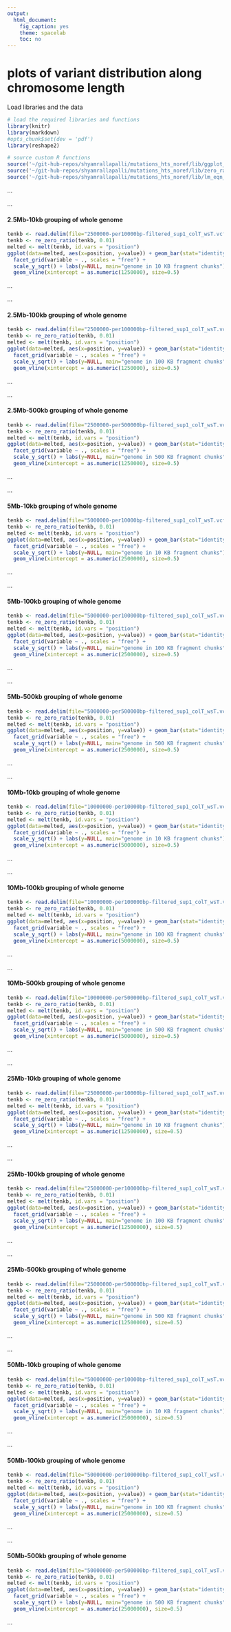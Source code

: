 ```yaml
---
output:
  html_document:
    fig_caption: yes
    theme: spacelab
    toc: no
---
```

# **plots of variant distribution along chromosome length**

Load libraries and the data
```r
# load the required libraries and functions
library(knitr)
library(markdown)
#opts_chunk$set(dev = 'pdf')
library(reshape2)

# source custom R functions
source('~/git-hub-repos/shyamrallapalli/mutations_hts_noref/lib/ggplot_theme.R')
source('~/git-hub-repos/shyamrallapalli/mutations_hts_noref/lib/zero_ratio_adj.R')
source('~/git-hub-repos/shyamrallapalli/mutations_hts_noref/lib/lm_eqn_plot.R')

```

...     

...  		

#### 2.5Mb-10kb grouping of whole genome

```r
tenkb <- read.delim(file="2500000-per10000bp-filtered_sup1_colT_wsT.vcf.txt", header = TRUE)
tenkb <- re_zero_ratio(tenkb, 0.01)
melted <- melt(tenkb, id.vars = "position")
ggplot(data=melted, aes(x=position, y=value)) + geom_bar(stat="identity", colour="#E69F00", fill="#E69F00") +
  facet_grid(variable ~ ., scales = "free") +
  scale_y_sqrt() + labs(y=NULL, main="genome in 10 KB fragment chunks") + mytheme +
  geom_vline(xintercept = as.numeric(1250000), size=0.5)

```


...		

...  		

#### 2.5Mb-100kb grouping of whole genome

```r
tenkb <- read.delim(file="2500000-per100000bp-filtered_sup1_colT_wsT.vcf.txt", header = TRUE)
tenkb <- re_zero_ratio(tenkb, 0.01)
melted <- melt(tenkb, id.vars = "position")
ggplot(data=melted, aes(x=position, y=value)) + geom_bar(stat="identity", colour="#E69F00", fill="#E69F00") +
  facet_grid(variable ~ ., scales = "free") +
  scale_y_sqrt() + labs(y=NULL, main="genome in 100 KB fragment chunks") + mytheme +
  geom_vline(xintercept = as.numeric(1250000), size=0.5)

```


...	

...  		

#### 2.5Mb-500kb grouping of whole genome

```r
tenkb <- read.delim(file="2500000-per500000bp-filtered_sup1_colT_wsT.vcf.txt", header = TRUE)
tenkb <- re_zero_ratio(tenkb, 0.01)
melted <- melt(tenkb, id.vars = "position")
ggplot(data=melted, aes(x=position, y=value)) + geom_bar(stat="identity", colour="#E69F00", fill="#E69F00") +
  facet_grid(variable ~ ., scales = "free") +
  scale_y_sqrt() + labs(y=NULL, main="genome in 500 KB fragment chunks") + mytheme +
  geom_vline(xintercept = as.numeric(1250000), size=0.5)

```


...	


...  		

#### 5Mb-10kb grouping of whole genome

```r
tenkb <- read.delim(file="5000000-per10000bp-filtered_sup1_colT_wsT.vcf.txt", header = TRUE)
tenkb <- re_zero_ratio(tenkb, 0.01)
melted <- melt(tenkb, id.vars = "position")
ggplot(data=melted, aes(x=position, y=value)) + geom_bar(stat="identity", colour="#E69F00", fill="#E69F00") +
  facet_grid(variable ~ ., scales = "free") +
  scale_y_sqrt() + labs(y=NULL, main="genome in 10 KB fragment chunks") + mytheme +
  geom_vline(xintercept = as.numeric(2500000), size=0.5)

```


...		

...  		

#### 5Mb-100kb grouping of whole genome

```r
tenkb <- read.delim(file="5000000-per100000bp-filtered_sup1_colT_wsT.vcf.txt", header = TRUE)
tenkb <- re_zero_ratio(tenkb, 0.01)
melted <- melt(tenkb, id.vars = "position")
ggplot(data=melted, aes(x=position, y=value)) + geom_bar(stat="identity", colour="#E69F00", fill="#E69F00") +
  facet_grid(variable ~ ., scales = "free") +
  scale_y_sqrt() + labs(y=NULL, main="genome in 100 KB fragment chunks") + mytheme +
  geom_vline(xintercept = as.numeric(2500000), size=0.5)

```


...	

...  		

#### 5Mb-500kb grouping of whole genome

```r
tenkb <- read.delim(file="5000000-per500000bp-filtered_sup1_colT_wsT.vcf.txt", header = TRUE)
tenkb <- re_zero_ratio(tenkb, 0.01)
melted <- melt(tenkb, id.vars = "position")
ggplot(data=melted, aes(x=position, y=value)) + geom_bar(stat="identity", colour="#E69F00", fill="#E69F00") +
  facet_grid(variable ~ ., scales = "free") +
  scale_y_sqrt() + labs(y=NULL, main="genome in 500 KB fragment chunks") + mytheme +
  geom_vline(xintercept = as.numeric(2500000), size=0.5)

```


...	

...  		

#### 10Mb-10kb grouping of whole genome

```r
tenkb <- read.delim(file="10000000-per10000bp-filtered_sup1_colT_wsT.vcf.txt", header = TRUE)
tenkb <- re_zero_ratio(tenkb, 0.01)
melted <- melt(tenkb, id.vars = "position")
ggplot(data=melted, aes(x=position, y=value)) + geom_bar(stat="identity", colour="#E69F00", fill="#E69F00") +
  facet_grid(variable ~ ., scales = "free") +
  scale_y_sqrt() + labs(y=NULL, main="genome in 10 KB fragment chunks") + mytheme +
  geom_vline(xintercept = as.numeric(5000000), size=0.5)

```


...		

...  		

#### 10Mb-100kb grouping of whole genome

```r
tenkb <- read.delim(file="10000000-per100000bp-filtered_sup1_colT_wsT.vcf.txt", header = TRUE)
tenkb <- re_zero_ratio(tenkb, 0.01)
melted <- melt(tenkb, id.vars = "position")
ggplot(data=melted, aes(x=position, y=value)) + geom_bar(stat="identity", colour="#E69F00", fill="#E69F00") +
  facet_grid(variable ~ ., scales = "free") +
  scale_y_sqrt() + labs(y=NULL, main="genome in 100 KB fragment chunks") + mytheme +
  geom_vline(xintercept = as.numeric(5000000), size=0.5)

```


...	

...  		

#### 10Mb-500kb grouping of whole genome

```r
tenkb <- read.delim(file="10000000-per500000bp-filtered_sup1_colT_wsT.vcf.txt", header = TRUE)
tenkb <- re_zero_ratio(tenkb, 0.01)
melted <- melt(tenkb, id.vars = "position")
ggplot(data=melted, aes(x=position, y=value)) + geom_bar(stat="identity", colour="#E69F00", fill="#E69F00") +
  facet_grid(variable ~ ., scales = "free") +
  scale_y_sqrt() + labs(y=NULL, main="genome in 500 KB fragment chunks") + mytheme +
  geom_vline(xintercept = as.numeric(5000000), size=0.5)

```


...	

...  		

#### 25Mb-10kb grouping of whole genome

```r
tenkb <- read.delim(file="25000000-per10000bp-filtered_sup1_colT_wsT.vcf.txt", header = TRUE)
tenkb <- re_zero_ratio(tenkb, 0.01)
melted <- melt(tenkb, id.vars = "position")
ggplot(data=melted, aes(x=position, y=value)) + geom_bar(stat="identity", colour="#E69F00", fill="#E69F00") +
  facet_grid(variable ~ ., scales = "free") +
  scale_y_sqrt() + labs(y=NULL, main="genome in 10 KB fragment chunks") + mytheme +
  geom_vline(xintercept = as.numeric(12500000), size=0.5)

```


...		

...  		

#### 25Mb-100kb grouping of whole genome

```r
tenkb <- read.delim(file="25000000-per100000bp-filtered_sup1_colT_wsT.vcf.txt", header = TRUE)
tenkb <- re_zero_ratio(tenkb, 0.01)
melted <- melt(tenkb, id.vars = "position")
ggplot(data=melted, aes(x=position, y=value)) + geom_bar(stat="identity", colour="#E69F00", fill="#E69F00") +
  facet_grid(variable ~ ., scales = "free") +
  scale_y_sqrt() + labs(y=NULL, main="genome in 100 KB fragment chunks") + mytheme +
  geom_vline(xintercept = as.numeric(12500000), size=0.5)

```


...	

...  		

#### 25Mb-500kb grouping of whole genome

```r
tenkb <- read.delim(file="25000000-per500000bp-filtered_sup1_colT_wsT.vcf.txt", header = TRUE)
tenkb <- re_zero_ratio(tenkb, 0.01)
melted <- melt(tenkb, id.vars = "position")
ggplot(data=melted, aes(x=position, y=value)) + geom_bar(stat="identity", colour="#E69F00", fill="#E69F00") +
  facet_grid(variable ~ ., scales = "free") +
  scale_y_sqrt() + labs(y=NULL, main="genome in 500 KB fragment chunks") + mytheme +
  geom_vline(xintercept = as.numeric(12500000), size=0.5)

```


...	


...  		

#### 50Mb-10kb grouping of whole genome

```r
tenkb <- read.delim(file="50000000-per10000bp-filtered_sup1_colT_wsT.vcf.txt", header = TRUE)
tenkb <- re_zero_ratio(tenkb, 0.01)
melted <- melt(tenkb, id.vars = "position")
ggplot(data=melted, aes(x=position, y=value)) + geom_bar(stat="identity", colour="#E69F00", fill="#E69F00") +
  facet_grid(variable ~ ., scales = "free") +
  scale_y_sqrt() + labs(y=NULL, main="genome in 10 KB fragment chunks") + mytheme +
  geom_vline(xintercept = as.numeric(25000000), size=0.5)

```


...		

...  		

#### 50Mb-100kb grouping of whole genome

```r
tenkb <- read.delim(file="50000000-per100000bp-filtered_sup1_colT_wsT.vcf.txt", header = TRUE)
tenkb <- re_zero_ratio(tenkb, 0.01)
melted <- melt(tenkb, id.vars = "position")
ggplot(data=melted, aes(x=position, y=value)) + geom_bar(stat="identity", colour="#E69F00", fill="#E69F00") +
  facet_grid(variable ~ ., scales = "free") +
  scale_y_sqrt() + labs(y=NULL, main="genome in 100 KB fragment chunks") + mytheme +
  geom_vline(xintercept = as.numeric(25000000), size=0.5)

```


...	

...  		

#### 50Mb-500kb grouping of whole genome

```r
tenkb <- read.delim(file="50000000-per500000bp-filtered_sup1_colT_wsT.vcf.txt", header = TRUE)
tenkb <- re_zero_ratio(tenkb, 0.01)
melted <- melt(tenkb, id.vars = "position")
ggplot(data=melted, aes(x=position, y=value)) + geom_bar(stat="identity", colour="#E69F00", fill="#E69F00") +
  facet_grid(variable ~ ., scales = "free") +
  scale_y_sqrt() + labs(y=NULL, main="genome in 500 KB fragment chunks") + mytheme +
  geom_vline(xintercept = as.numeric(25000000), size=0.5)

```


...	

